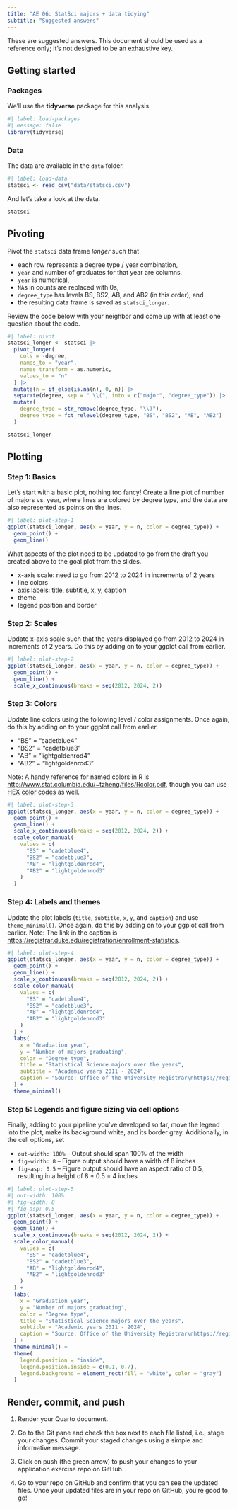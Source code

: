 ```yaml
---
title: "AE 06: StatSci majors + data tidying"
subtitle: "Suggested answers"
---
```


::: callout-important
These are suggested answers.
This document should be used as a reference only; it's not designed to be an exhaustive key.
:::

## Getting started

### Packages

We'll use the **tidyverse** package for this analysis.

```r
#| label: load-packages
#| message: false
library(tidyverse)
```

### Data

The data are available in the `data` folder.

```r
#| label: load-data
statsci <- read_csv("data/statsci.csv")
```

And let's take a look at the data.

```r
statsci
```

## Pivoting

Pivot the `statsci` data frame *longer* such that

-   each row represents a degree type / year combination,
-   `year` and `n`umber of graduates for that year are columns,
-   `year` is numerical,
-   `NA`s in counts are replaced with 0s,
-   `degree_type` has levels BS, BS2, AB, and AB2 (in this order), and
-   the resulting data frame is saved as `statsci_longer`.

Review the code below with your neighbor and come up with at least one question about the code.

```r
#| label: pivot
statsci_longer <- statsci |>
  pivot_longer(
    cols = -degree,
    names_to = "year",
    names_transform = as.numeric,
    values_to = "n"
  ) |>
  mutate(n = if_else(is.na(n), 0, n)) |>
  separate(degree, sep = " \\(", into = c("major", "degree_type")) |>
  mutate(
    degree_type = str_remove(degree_type, "\\)"),
    degree_type = fct_relevel(degree_type, "BS", "BS2", "AB", "AB2")
  )

statsci_longer
```

## Plotting

### Step 1: Basics

Let's start with a basic plot, nothing too fancy!
Create a line plot of number of majors vs. year, where lines are colored by degree type, and the data are also represented as points on the lines.

```r
#| label: plot-step-1
ggplot(statsci_longer, aes(x = year, y = n, color = degree_type)) +
  geom_point() +
  geom_line()
```

What aspects of the plot need to be updated to go from the draft you created above to the goal plot from the slides.

-   x-axis scale: need to go from 2012 to 2024 in increments of 2 years
-   line colors
-   axis labels: title, subtitle, x, y, caption
-   theme
-   legend position and border

### Step 2: Scales

Update x-axis scale such that the years displayed go from 2012 to 2024 in increments of 2 years.
Do this by adding on to your ggplot call from earlier.

```r
#| label: plot-step-2
ggplot(statsci_longer, aes(x = year, y = n, color = degree_type)) +
  geom_point() +
  geom_line() +
  scale_x_continuous(breaks = seq(2012, 2024, 2))
```

### Step 3: Colors

Update line colors using the following level / color assignments.
Once again, do this by adding on to your ggplot call from earlier.

-   "BS" = "cadetblue4"
-   "BS2" = "cadetblue3"
-   "AB" = "lightgoldenrod4"
-   "AB2" = "lightgoldenrod3"

Note: A handy reference for named colors in R is <http://www.stat.columbia.edu/~tzheng/files/Rcolor.pdf>, though you can use [HEX color codes](https://www.w3schools.com/colors/colors_picker.asp) as well.

```r
#| label: plot-step-3
ggplot(statsci_longer, aes(x = year, y = n, color = degree_type)) +
  geom_point() +
  geom_line() +
  scale_x_continuous(breaks = seq(2012, 2024, 2)) +
  scale_color_manual(
    values = c(
      "BS" = "cadetblue4",
      "BS2" = "cadetblue3",
      "AB" = "lightgoldenrod4",
      "AB2" = "lightgoldenrod3"
    )
  )
```

### Step 4: Labels and themes

Update the plot labels (`title`, `subtitle`, `x`, `y`, and `caption`) and use `theme_minimal()`.
Once again, do this by adding on to your ggplot call from earlier.
Note: The link in the caption is <https://registrar.duke.edu/registration/enrollment-statistics>.

```r
#| label: plot-step-4
ggplot(statsci_longer, aes(x = year, y = n, color = degree_type)) +
  geom_point() +
  geom_line() +
  scale_x_continuous(breaks = seq(2012, 2024, 2)) +
  scale_color_manual(
    values = c(
      "BS" = "cadetblue4",
      "BS2" = "cadetblue3",
      "AB" = "lightgoldenrod4",
      "AB2" = "lightgoldenrod3"
    )
  ) +
  labs(
    x = "Graduation year",
    y = "Number of majors graduating",
    color = "Degree type",
    title = "Statistical Science majors over the years",
    subtitle = "Academic years 2011 - 2024",
    caption = "Source: Office of the University Registrar\nhttps://registrar.duke.edu/registration/enrollment-statistics"
  ) +
  theme_minimal()
```

### Step 5: Legends and figure sizing via cell options

Finally, adding to your pipeline you've developed so far, move the legend into the plot, make its background white, and its border gray.
Additionally, in the cell options, set

-   `out-width: 100%` -- Output should span 100% of the width
-   `fig-width: 8` -- Figure output should have a width of 8 inches
-   `fig-asp: 0.5` -- Figure output should have an aspect ratio of 0.5, resulting in a height of 8 \* 0.5 = 4 inches

```r
#| label: plot-step-5
#| out-width: 100%
#| fig-width: 8
#| fig-asp: 0.5
ggplot(statsci_longer, aes(x = year, y = n, color = degree_type)) +
  geom_point() +
  geom_line() +
  scale_x_continuous(breaks = seq(2012, 2024, 2)) +
  scale_color_manual(
    values = c(
      "BS" = "cadetblue4",
      "BS2" = "cadetblue3",
      "AB" = "lightgoldenrod4",
      "AB2" = "lightgoldenrod3"
    )
  ) +
  labs(
    x = "Graduation year",
    y = "Number of majors graduating",
    color = "Degree type",
    title = "Statistical Science majors over the years",
    subtitle = "Academic years 2011 - 2024",
    caption = "Source: Office of the University Registrar\nhttps://registrar.duke.edu/registration/enrollment-statistics"
  ) +
  theme_minimal() +
  theme(
    legend.position = "inside",
    legend.position.inside = c(0.1, 0.7),
    legend.background = element_rect(fill = "white", color = "gray")
  )
```

## Render, commit, and push

1.  Render your Quarto document.

2.  Go to the Git pane and check the box next to each file listed, i.e., stage your changes.
    Commit your staged changes using a simple and informative message.

3.  Click on push (the green arrow) to push your changes to your application exercise repo on GitHub.

4.  Go to your repo on GitHub and confirm that you can see the updated files.
    Once your updated files are in your repo on GitHub, you're good to go!
